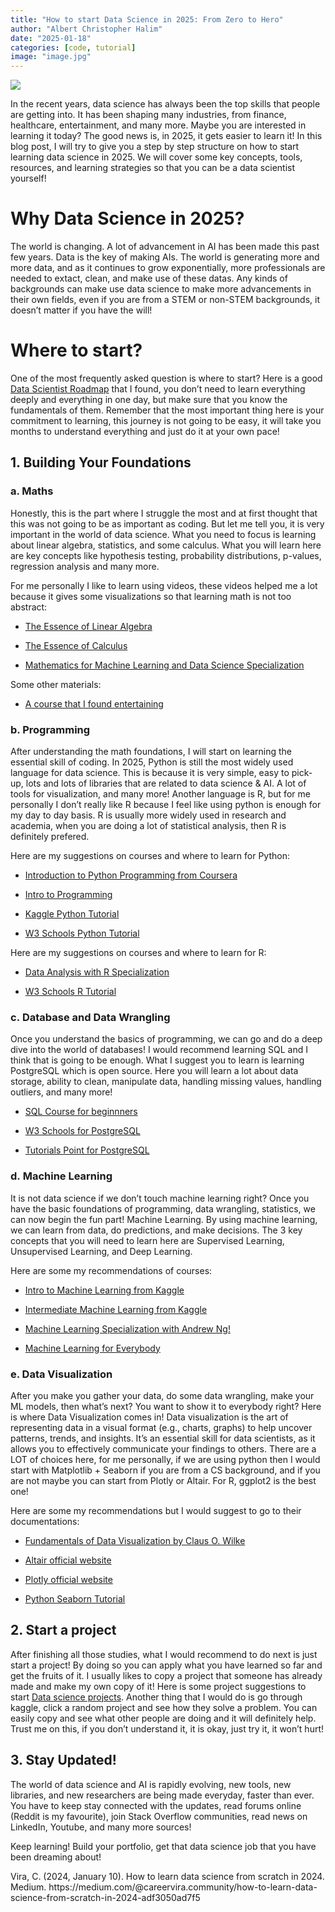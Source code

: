 ```yaml
---
title: "How to start Data Science in 2025: From Zero to Hero"
author: "Albert Christopher Halim"
date: "2025-01-18"
categories: [code, tutorial]
image: "image.jpg"
---
```


![](image.jpg)

In the recent years, data science has always been the top skills that people are getting into. It has been shaping many industries, from finance, healthcare, entertainment, and many more. Maybe you are interested in learning it today? The good news is, in 2025, it gets easier to learn it! In this blog post, I will try to give you a step by step structure on how to start learning data science in 2025. We will cover some key concepts, tools, resources, and learning strategies so that you can be a data scientist yourself!

# Why Data Science in 2025?

The world is changing. A lot of advancement in AI has been made this past few years. Data is the key of making AIs. The world is generating more and more data, and as it continues to grow exponentially, more professionals are needed to extact, clean, and make use of these datas. Any kinds of backgrounds can make use data science to make more advancements in their own fields, even if you are from a STEM or non-STEM backgrounds, it doesn't matter if you have the will!

# Where to start?

One of the most frequently asked question is where to start? Here is a good [Data Scientist Roadmap](https://roadmap.sh/ai-data-scientist) that I found, you don't need to learn everything deeply and everything in one day, but make sure that you know the fundamentals of them. Remember that the most important thing here is your commitment to learning, this journey is not going to be easy, it will take you months to understand everything and just do it at your own pace!

## 1. Building Your Foundations
### a. Maths
Honestly, this is the part where I struggle the most and at first thought that this was not going to be as important as coding. But let me tell you, it is very important in the world of data science. What you need to focus is learning about linear algebra, statistics, and some calculus. What you will learn here are key concepts like hypothesis testing, probability distributions, p-values, regression analysis and many more. 

For me personally I like to learn using videos, these videos helped me a lot because it gives some visualizations so that learning math is not too abstract:

- [The Essence of Linear Algebra](https://www.youtube.com/watch?v=kjBOesZCoqc&list=PLZHQObOWTQDPD3MizzM2xVFitgF8hE_ab)

- [The Essence of Calculus](https://www.3blue1brown.com/topics/calculus)

- [Mathematics for Machine Learning and Data Science Specialization](https://www.coursera.org/specializations/mathematics-for-machine-learning-and-data-science/paidmedia?utm_medium=sem&utm_source=gg&utm_campaign=B2C_NAMER_mathematics-for-machine-learning-and-data-science_deeplearning-ai_FTCOF_specializations_country-US-country-CA&campaignid=20786981441&adgroupid=159481640847&device=c&keyword=math%20for%20data%20science&matchtype=b&network=g&devicemodel=&adposition=&creativeid=681284608527&hide_mobile_promo&gad_source=1&gclid=Cj0KCQiAv628BhC2ARIsAIJIiK8F2X9DKq9djMjtx9jIu670mW5YwXgMSEHG8DOI5ZsUfxe7uGVW0C4aAnVaEALw_wcB)

Some other materials:

- [A course that I found entertaining](https://www.youtube.com/playlist?list=PLPnZfvKID1Sje5jWxt-4CSZD7bUI4gSPS)

### b. Programming

After understanding the math foundations, I will start on learning the essential skill of coding. In 2025, Python is still the most widely used language for data science. This is because it is very simple, easy to pick-up, lots and lots of libraries that are related to data science & AI. A lot of tools for visualization, and many more! Another language is R, but for me personally I don't really like R because I feel like using python is enough for my day to day basis. R is usually more widely used in research and academia, when you are doing a lot of statistical analysis, then R is definitely prefered.

Here are my suggestions on courses and where to learn for Python:

- [Introduction to Python Programming from Coursera](https://www.coursera.org/learn/python-programming-intro/paidmedia?utm_medium=sem&utm_source=gg&utm_campaign=B2C_NAMER_programming-python-java_penn_FTCOF_specializations_country-US-country-CA&campaignid=20859192865&adgroupid=155909119199&device=c&keyword=&matchtype=&network=g&devicemodel=&adposition=&creativeid=684305169997&hide_mobile_promo&gad_source=1&gclid=Cj0KCQiAv628BhC2ARIsAIJIiK_XDXWtk2BhTue02-M0TZ3N0GjyL5kzC2Y3IB1U7MB1oOKOlavGdFEaAr-yEALw_wcB)

- [Intro to Programming](https://www.kaggle.com/learn/intro-to-programming)

- [Kaggle Python Tutorial](https://www.kaggle.com/learn/python)

- [W3 Schools Python Tutorial](https://www.w3schools.com/python/)


Here are my suggestions on courses and where to learn for R:

- [Data Analysis with R Specialization](https://www.coursera.org/specializations/statistics/paidmedia?utm_medium=sem&utm_source=gg&utm_campaign=B2C_NAMER_statistics_duke_FTCOF_specializations_country-US-country-CA&campaignid=19997217497&adgroupid=149763243522&device=c&keyword=learn%20statistics&matchtype=b&network=g&devicemodel=&adposition=&creativeid=655441924732&hide_mobile_promo&gad_source=1&gclid=Cj0KCQiAv628BhC2ARIsAIJIiK-543FPH1-NmtYhh5Jgoa9UBsB8f5OIUttLHg_MzGNCDNILXkP_RPQaAqCxEALw_wcB)

- [W3 Schools R Tutorial](https://www.w3schools.com/r/default.asp)

### c. Database and Data Wrangling

Once you understand the basics of programming, we can go and do a deep dive into the world of databases! I would recommend learning SQL and I think that is going to be enough. What I suggest you to learn is learning PostgreSQL which is open source. Here you will learn a lot about data storage, ability to clean, manipulate data, handling missing values, handling outliers, and many more!

- [SQL Course for beginnners](https://www.youtube.com/watch?v=7S_tz1z_5bA)

- [W3 Schools for PostgreSQL](https://www.w3schools.com/postgresql/)

- [Tutorials Point for PostgreSQL](https://www.tutorialspoint.com/postgresql/index.htm)

### d. Machine Learning

It is not data science if we don't touch machine learning right? Once you have the basic foundations of programming, data wrangling, statistics, we can now begin the fun part! Machine Learning. By using machine learning, we can learn from data, do predictions, and make decisions. The 3 key concepts that you will need to learn here are Supervised Learning, Unsupervised Learning, and Deep Learning. 

Here are some my recommendations of courses:

- [Intro to Machine Learning from Kaggle](https://www.kaggle.com/learn/intro-to-machine-learning)

- [Intermediate Machine Learning from Kaggle](https://www.kaggle.com/learn/intermediate-machine-learning)

- [Machine Learning Specialization with Andrew Ng!](https://www.coursera.org/specializations/machine-learning-introduction/paidmedia?utm_medium=sem&utm_source=gg&utm_campaign=B2C_NAMER_machine-learning-introduction_stanford_FTCOF_specializations_country-US-country-CA&campaignid=685340575&adgroupid=46849728719&device=c&keyword=andrew%20ng%20machine%20learning&matchtype=b&network=g&devicemodel=&adposition=&creativeid=606098666387&hide_mobile_promo&gad_source=1&gclid=Cj0KCQiAv628BhC2ARIsAIJIiK8evpdf4qXSmYEfDs0XxK1mAm2Nu8ZZQ1De_AFaCh32oKAVY9B9oC0aAvNyEALw_wcB)

- [Machine Learning for Everybody](https://www.youtube.com/watch?v=i_LwzRVP7bg)

### e. Data Visualization

After you make you gather your data, do some data wrangling, make your ML models, then what's next? You want to show it to everybody right? Here is where Data Visualization comes in! Data visualization is the art of representing data in a visual format (e.g., charts, graphs) to help uncover patterns, trends, and insights. It’s an essential skill for data scientists, as it allows you to effectively communicate your findings to others. There are a LOT of choices here, for me personally, if we are using python then I would start with Matplotlib + Seaborn if you are from a CS background, and if you are not maybe you can start from Plotly or Altair. For R, ggplot2 is the best one! 

Here are some my recommendations but I would suggest to go to their documentations:

- [Fundamentals of Data Visualization by Claus O. Wilke](https://clauswilke.com/dataviz/introduction.html)

- [Altair official website](https://altair-viz.github.io/getting_started/overview.html)

- [Plotly official website](https://plotly.com/python/getting-started/)

- [Python Seaborn Tutorial](https://www.geeksforgeeks.org/python-seaborn-tutorial/)

## 2. Start a project

After finishing all those studies, what I would recommend to do next is just start a project! By doing so you can apply what you have learned so far and get the fruits of it. I usually likes to copy a project that someone has already made and make my own copy of it! Here is some project suggestions to start [Data science projects](https://www.geeksforgeeks.org/top-data-science-projects/). Another thing that I would do is go through kaggle, click a random project and see how they solve a problem. You can easily copy and see what other people are doing and it will definitely help. Trust me on this, if you don't understand it, it is okay, just try it, it won't hurt!

## 3. Stay Updated!

The world of data science and AI is rapidly evolving, new tools, new libraries, and new researchers are being made everyday, faster than ever. You have to keep stay connected with the updates, read forums online (Reddit is my favourite), join Stack Overflow communities, read news on LinkedIn, Youtube, and many more sources!

Keep learning! Build your portfolio, get that data science job that you have been dreaming about! 

Vira, C. (2024, January 10). How to learn data science from scratch in 2024. Medium. https://medium.com/@careervira.community/how-to-learn-data-science-from-scratch-in-2024-adf3050ad7f5